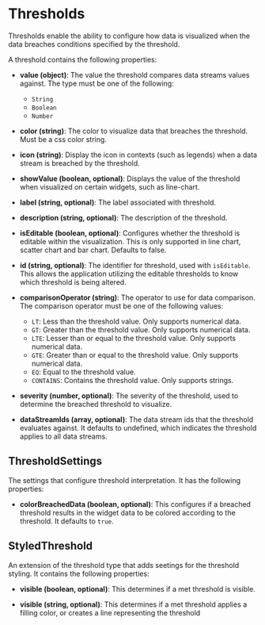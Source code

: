 
<Meta title="Core/Thresholds" />

# Thresholds
Thresholds enable the ability to configure how data is visualized when the data breaches conditions specified by the threshold.

A threshold contains the following properties:

- **value (object)**:
  The value the threshold compares data streams values against. The type must be one of the following:
  - `String`
  - `Boolean`
  - `Number`

- **color (string)**:
  The color to visualize data that breaches the threshold. Must be a css color string.

- **icon (string)**:
  Display the icon in contexts (such as legends) when a data stream is breached by the threshold.

- **showValue (boolean, optional)**:
  Displays the value of the threshold when visualized on certain widgets, such as line-chart.

- **label (string, optional)**:
  The label associated with threshold.

- **description (string, optional)**:
  The description of the threshold.

- **isEditable (boolean, optional)**:
  Configures whether the threshold is editable within the visualization. This is only supported in line chart, scatter chart and bar chart. Defaults to false.

- **id (string, optional)**:
  The identifier for threshold, used with `isEditable`. 
  This allows the application utilizing the editable thresholds to know 
  which threshold is being altered.

- **comparisonOperator (string)**:
  The operator to use for data comparison. The comparison operator must be one 
  of the following values:

  - `LT`: Less than the threshold value. Only supports numerical data.
  - `GT`: Greater than the threshold value. Only supports numerical data.
  - `LTE`: Lesser than or equal to the threshold value. Only supports numerical data.
  - `GTE`: Greater than or equal to the threshold value. Only supports numerical data.
  - `EQ`: Equal to the threshold value.
  - `CONTAINS`: Contains the threshold value. Only supports strings.

- **severity (number, optional)**:
  The severity of the threshold, used to determine the breached threshold to visualize.

- **dataStreamIds (array, optional)**:
  The data stream ids that the threshold evaluates against. It defaults to 
  undefined, which indicates the threshold applies to all data streams.

## ThresholdSettings
  The settings that configure threshold interpretation. It has the following properties:

- **colorBreachedData (boolean, optional)**:
  This configures if a breached threshold results in the widget data 
  to be colored according to the threshold. It defaults to `true`.

## StyledThreshold
An extension of the threshold type that adds seetings for the threshold styling. It contains
the following properties:

- **visible (boolean, optional)**:
  This determines if a met threshold is visible.

- **visible (string, optional)**:
  This determines if a met threshold applies a filling color,
   or creates a line representing the threshold
